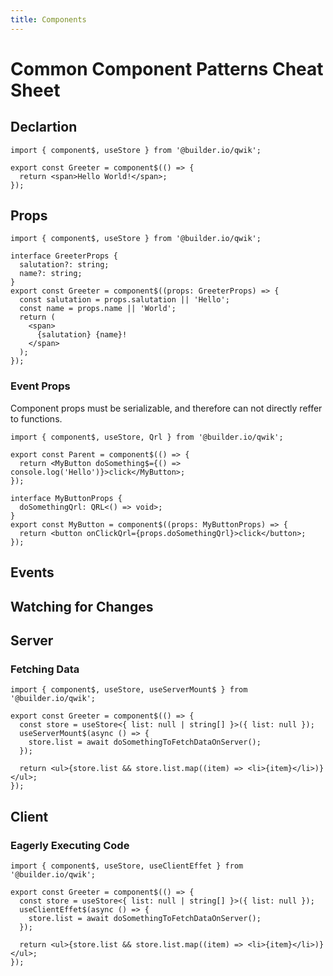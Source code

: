 ```yaml
---
title: Components
---
```


# Common Component Patterns Cheat Sheet

## Declartion

```tsx
import { component$, useStore } from '@builder.io/qwik';

export const Greeter = component$(() => {
  return <span>Hello World!</span>;
});
```

## Props

```tsx
import { component$, useStore } from '@builder.io/qwik';

interface GreeterProps {
  salutation?: string;
  name?: string;
}
export const Greeter = component$((props: GreeterProps) => {
  const salutation = props.salutation || 'Hello';
  const name = props.name || 'World';
  return (
    <span>
      {salutation} {name}!
    </span>
  );
});
```

### Event Props

Component props must be serializable, and therefore can not directly reffer to functions.

```tsx
import { component$, useStore, Qrl } from '@builder.io/qwik';

export const Parent = component$(() => {
  return <MyButton doSomething$={() => console.log('Hello')}>click</MyButton>;
});

interface MyButtonProps {
  doSomethingQrl: QRL<() => void>;
}
export const MyButton = component$((props: MyButtonProps) => {
  return <button onClickQrl={props.doSomethingQrl}>click</button>;
});
```

## Events

## Watching for Changes

## Server

### Fetching Data

```tsx
import { component$, useStore, useServerMount$ } from '@builder.io/qwik';

export const Greeter = component$(() => {
  const store = useStore<{ list: null | string[] }>({ list: null });
  useServerMount$(async () => {
    store.list = await doSomethingToFetchDataOnServer();
  });

  return <ul>{store.list && store.list.map((item) => <li>{item}</li>)}</ul>;
});
```

## Client

### Eagerly Executing Code

```tsx
import { component$, useStore, useClientEffet } from '@builder.io/qwik';

export const Greeter = component$(() => {
  const store = useStore<{ list: null | string[] }>({ list: null });
  useClientEffet$(async () => {
    store.list = await doSomethingToFetchDataOnServer();
  });

  return <ul>{store.list && store.list.map((item) => <li>{item}</li>)}</ul>;
});
```
